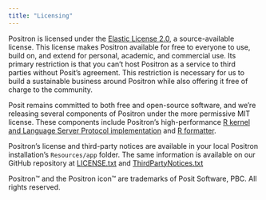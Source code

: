 ```yaml
---
title: "Licensing"
---
```

Positron is licensed under the [Elastic License 2.0](https://github.com/posit-dev/positron?tab=License-1-ov-file#readme), a source-available license. This license makes Positron available for free to everyone to use, build on, and extend for personal, academic, and commercial use. Its primary restriction is that you can't host Positron as a service to third parties without Posit's agreement. This restriction is necessary for us to build a sustainable business around Positron while also offering it free of charge to the community.

Posit remains committed to both free and open-source software, and we're releasing several components of Positron under the more permissive MIT license. These components include Positron's high-performance [R kernel and Language Server Protocol implementation](https://github.com/posit-dev/ark) and [R formatter](https://github.com/posit-dev/air).

Positron's license and third-party notices are available in your local Positron installation's `Resources/app` folder. The same information is available on our GitHub repository at [LICENSE.txt](https://github.com/posit-dev/positron/blob/main/LICENSE.txt) and [ThirdPartyNotices.txt](https://github.com/posit-dev/positron/blob/main/ThirdPartyNotices.txt)

Positron™ and the Positron icon™ are trademarks of Posit Software, PBC. All rights reserved.
